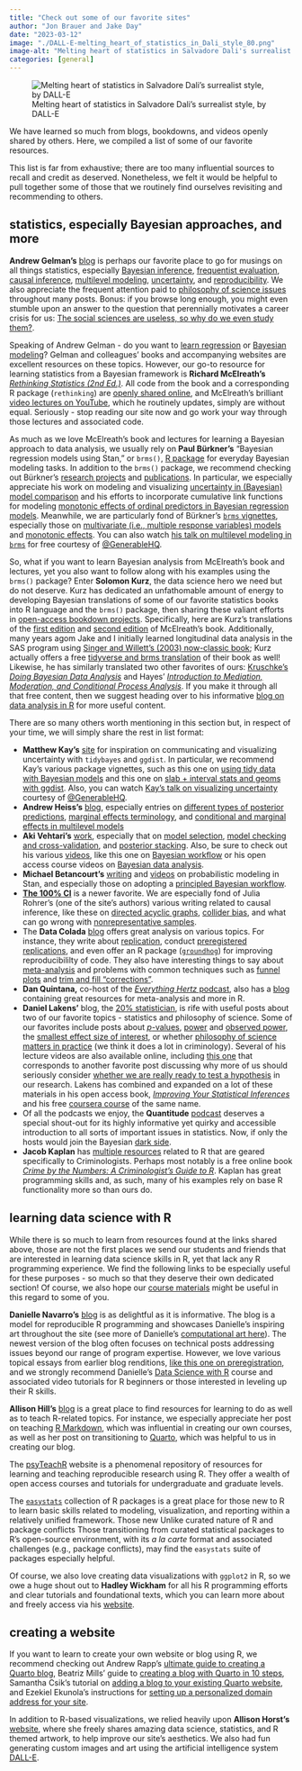 ```yaml
---
title: "Check out some of our favorite sites"
author: "Jon Brauer and Jake Day"
date: "2023-03-12"
image: "./DALL-E-melting_heart_of_statistics_in_Dali_style_80.png"
image-alt: "Melting heart of statistics in Salvadore Dali's surrealist style, by DALL-E"
categories: [general]
---
```


![Melting heart of statistics in Salvadore Dali's surrealist style, by DALL-E](DALL-E-melting_heart_of_statistics_in_Dali_style_80.png)

We have learned so much from blogs, bookdowns, and videos openly shared by others. Here, we compiled a list of some of our favorite resources. 

<!--more-->

This list is far from exhaustive; there are too many influential sources to recall and credit as deserved. Nonetheless, we felt it would be helpful to pull together some of those that we routinely find ourselves revisiting and recommending to others. 

## statistics, especially Bayesian approaches, and more 

**Andrew Gelman's** [blog](https://statmodeling.stat.columbia.edu/) is perhaps our favorite place to go for musings on all things statistics, especially [Bayesian inference](https://statmodeling.stat.columbia.edu/2022/08/10/bayesian-inference-continues-to-completely-solve-the-multiple-comparisons-problem/), [frequentist evaluation](https://statmodeling.stat.columbia.edu/2022/12/02/not-frequentist-enough-2/), [causal inference](https://statmodeling.stat.columbia.edu/2021/03/11/regression-discontinuity-analysis-is-often-a-disaster-so-what-should-you-do-instead-do-we-just-give-up-on-the-whole-natural-experiment-idea-heres-my-recommendation/), [multilevel modeling](https://statmodeling.stat.columbia.edu/2023/03/09/the-butterfly-and-the-piranha-understanding-the-generalizability-and-reproducibility-crisis-from-statistical-and-political-perspectives-my-talk-at-the-university-of-minnesota-political-science/), [uncertainty](https://statmodeling.stat.columbia.edu/2022/04/05/confidence-intervals-compatability-intervals-uncertainty-intervals/), and [reproducibility](https://statmodeling.stat.columbia.edu/2018/12/04/bayes-statistics-reproducibility-many-serious-problems-statistics-practice-arise-bayesian-inference-not-bayesian-enough-frequentist-evaluation-not-frequentist/). We also appreciate the frequent attention paid to [philosophy of science issues](https://statmodeling.stat.columbia.edu/2019/09/11/exchange-with-deborah-mayo-on-abandoning-statistical-significance/) throughout many posts. Bonus: if you browse long enough, you might even stumble upon an answer to the question that perennially motivates a career crisis for us: [The social sciences are useless, so why do we even study them?](https://statmodeling.stat.columbia.edu/2021/03/12/the-social-sciences-are-useless-so-why-do-we-study-them-heres-a-good-reason/).

Speaking of Andrew Gelman - do you want to [learn regression](https://avehtari.github.io/ROS-Examples/) or [Bayesian modeling](http://www.stat.columbia.edu/~gelman/book/)? Gelman and colleagues' books and accompanying websites are excellent resources on these topics. However, our go-to resource for learning statistics from a Bayesian framework is **Richard McElreath's** [*Rethinking Statistics (2nd Ed.)*](https://www.routledge.com/Statistical-Rethinking-A-Bayesian-Course-with-Examples-in-R-and-STAN/McElreath/p/book/9780367139919). All code from the book and a corresponding R package (`rethinking`) are [openly shared online](https://xcelab.net/rm/statistical-rethinking/), and McElreath's brilliant [video lectures on YouTube](https://youtube.com/playlist?list=PLDcUM9US4XdNUolPcpdclIg4Ijt4dqxVc), which he routinely updates, simply are without equal. Seriously - stop reading our site now and go work your way through those lectures and associated code. 

As much as we love McElreath's book and lectures for learning a Bayesian approach to data analysis, we usually rely on **Paul B&uuml;rkner's** "Bayesian regression models using Stan," or `brms()`, [R package](https://paul-buerkner.github.io/brms/) for everyday Bayesian modeling tasks. In addition to the `brms()` package, we recommend checking out B&uuml;rkner's [research projects](https://paul-buerkner.github.io/projects/) and [publications](https://paul-buerkner.github.io/publications/). In particular, we especially appreciate his work on modeling and visualizing [uncertainty in (Bayesian) model comparison](https://paul-buerkner.github.io/projects/#mu-bmb) and his efforts to incorporate cumulative link functions for modeling [monotonic effects of ordinal predictors in Bayesian regression models](https://psyarxiv.com/9qkhj/). Meanwhile, we are particularly fond of B&uuml;rkner's [`brms` vignettes](https://paul-buerkner.github.io/brms/articles/index.html), especially those on [multivariate (i.e., multiple response variables) models](https://paul-buerkner.github.io/brms/articles/brms_multivariate.html) and [monotonic effects](https://paul-buerkner.github.io/brms/articles/brms_monotonic.html). You can also watch [his talk on multilevel modeling in `brms`](https://www.youtube.com/watch?v=1qeXD4NQ4To) for free courtesy of [@GenerableHQ](https://www.youtube.com/@generableHQ/about). 

So, what if you want to learn Bayesian analysis from McElreath's book and lectures, yet you also want to follow along with his examples using the `brms()` package? Enter **Solomon Kurz**, the data science hero we need but do not deserve. Kurz has dedicated an unfathomable amount of energy to developing Bayesian translations of some of our favorite statistics books into R language and the `brms()` package, then sharing these valiant efforts in [open-access bookdown projects](https://solomonkurz.netlify.app/book/). Specifically, here are Kurz's translations of the [first edition](https://bookdown.org/content/3890) and [second edition](https://bookdown.org/content/4857) of McElreath's book. Additionally, many years agom Jake and I initially learned longitudinal data analysis in the SAS program using [Singer and Willett's (2003) now-classic book](https://academic.oup.com/book/41753); Kurz actually offers a free [tidyverse and brms translation](https://bookdown.org/content/4253/) of their book as well! Likewise, he has similarly translated two other favorites of ours: [Kruschke's *Doing Bayesian Data Analysis*](https://bookdown.org/content/3686/) and Hayes' [*Introduction to Mediation, Moderation, and Conditional Process Analysis*](https://bookdown.org/content/b472c7b3-ede5-40f0-9677-75c3704c7e5c/). If you make it through all that free content, then we suggest heading over to his informative [blog on data analysis in R](https://solomonkurz.netlify.app/blog/) for more useful content.

There are so many others worth mentioning in this section but, in respect of your time, we will simply share the rest in list format: 

  - **Matthew Kay's** [site](https://www.mjskay.com/) for inspiration on communicating and visualizing uncertainty with `tidybayes` and `ggdist`. In particular, we recommend Kay's various package vignettes, such as this one on [using tidy data with Bayesian models](https://cran.r-project.org/web/packages/tidybayes/vignettes/tidybayes.html) and this one on [slab + interval stats and geoms with ggdist](https://mjskay.github.io/ggdist/articles/slabinterval.html). Also, you can watch [Kay's talk on visualizing uncertainty](https://www.youtube.com/watch?v=PqCaljvE89k) courtesy of [@GenerableHQ](https://www.youtube.com/@generableHQ/about).  
  - **Andrew Heiss's** [blog](https://www.andrewheiss.com/blog/), especially entries on [different types of posterior predictions](https://www.andrewheiss.com/blog/2022/09/26/guide-visualizing-types-posteriors/), [marginal effects terminology](https://www.andrewheiss.com/blog/2022/05/20/marginalia/), and [conditional and marginal effects in multilevel models](https://www.andrewheiss.com/blog/2022/11/29/conditional-marginal-marginaleffects/)
  - **Aki Vehtari's** [work](https://users.aalto.fi/~ave/), especially that on [model selection](https://avehtari.github.io/modelselection/), [model checking and cross-validation](https://arxiv.org/abs/1507.04544), and [posterior stacking](https://arxiv.org/abs/2006.12335).  Also, be sure to check out his various [videos](https://www.youtube.com/channel/UCcFy4yl5IyWeqJ5z2g1U8yg), like this one on [Bayesian workflow](https://www.youtube.com/watch?v=lKRRyrPxxeU) or his open access course videos on [Bayesian data analysis](https://www.youtube.com/playlist?list=PLBqnAso5Dy7O0IVoVn2b-WtetXQk5CDk6). 
  - **Michael Betancourt's** [writing](https://betanalpha.github.io/writing/) and [videos](https://betanalpha.github.io/speaking/) on probabilistic modeling in Stan, and especially those on adopting a [principled Bayesian workflow](https://betanalpha.github.io/assets/case_studies/principled_bayesian_workflow.html). 
- [**The 100% CI**](https://www.the100.ci/) is a newer favorite. We are especially fond of Julia Rohrer's (one of the site's authors) various writing related to causal inference, like these on [directed acyclic graphs](https://journals.sagepub.com/doi/full/10.1177/2515245917745629), [collider bias](https://www.the100.ci/2017/03/14/that-one-weird-third-variable-problem-nobody-ever-mentions-conditioning-on-a-collider/), and what can go wrong with [nonrepresentative samples](https://www.the100.ci/2023/03/07/non-representative-samples-what-could-possibly-go-wrong/).
- The **Data Colada** [blog](https://datacolada.org/) offers great analysis on various topics. For instance, they write about [replication](https://datacolada.org/76), conduct [preregistered replications](https://datacolada.org/81), and even offer an R package ([`groundhog`](https://datacolada.org/100)) for improving reproducibililty of code. They also have interesting things to say about [meta-analysis](https://datacolada.org/104) and problems with common techniques such as [funnel plots](https://datacolada.org/58) and [trim and fill "corrections"](https://datacolada.org/30). 
- **Dan Quintana,** co-host of the [*Everything Hertz* podcast](https://everythinghertz.com/), also has a [blog](https://www.dsquintana.blog/) containing great resources for meta-analysis and more in R.      
- **Daniel Lakens'** blog, the [20% statistician](https://daniellakens.blogspot.com/), is rife with useful posts about two of our favorite topics - statistics and philosophy of science. Some of our favorites include posts about [*p*-values](https://daniellakens.blogspot.com/2021/11/why-p-values-should-be-interpreted-as-p.html), [power](https://daniellakens.blogspot.com/2020/03/effect-sizes-and-power-for-interactions.html) and [observed power](https://daniellakens.blogspot.com/2014/12/observed-power-and-what-to-do-if-your.html), the [smallest effect size of interest](https://daniellakens.blogspot.com/2017/05/how-power-analysis-implicitly-reveals.html), or whether [philosophy of science matters in practice](https://daniellakens.blogspot.com/2019/01/does-your-philosophy-of-science-matter.html) (we think it does a lot in criminology). Several of his lecture videos are also available online, including [this one](https://youtu.be/gVqFAQC8O14) that corresponds to another favorite post discussing why more of us should seriously consider [whether we are really ready to test a hypothesis](https://daniellakens.blogspot.com/2019/11/do-you-really-want-to-test-hypothesis.html) in our research. Lakens has combined and expanded on a lot of these materials in his open access book, [*Improving Your Statistical Inferences*](https://lakens.github.io/statistical_inferences/index.html) and his free [coursera course](https://www.coursera.org/learn/statistical-inferences) of the same name.  
- Of all the podcasts we enjoy, the **Quantitude** [podcast](https://quantitudepod.org/?s=bayes) deserves a special shout-out for its highly informative yet quirky and accessible introduction to all sorts of important issues in statistics. Now, if only the hosts would join the Bayesian [dark side](https://quantitudepod.org/s2e04-bayesian-wake-up-call/). 
- **Jacob Kaplan** has [multiple resources](https://jacobdkaplan.weebly.com/books.html) related to R that are geared specifically to Criminologists. Perhaps most notably is a free online book [*Crime by the Numbers: A Criminologist's Guide to R*](https://crimebythenumbers.com/). Kaplan has great programming skills and, as such, many of his examples rely on base R functionality more so than ours do. 

## learning data science with R

While there is so much to learn from resources found at the links shared above, those are not the first places we send our students and friends that are interested in learning data science skills in R, yet that lack any R programming experience. We find the following links to be especially useful for these purposes - so much so that they deserve their own dedicated section! Of course, we also hope our [course materials](/course-materials) might be useful in this regard to some of you.

**Danielle Navarro's** [blog](https://blog.djnavarro.net/) is as delightful as it is informative. The blog is a model for reproducible R programming and showcases Danielle's inspiring art throughout the site (see more of Danielle's [computational art here](https://art.djnavarro.net/)). The newest version of the blog often focuses on technical posts addressing issues beyond our range of program expertise. However, we love various topical essays from earlier blog renditions, [like this one on preregistration](https://psyarxiv.com/wxn58/), and we strongly recommend Danielle's [Data Science with R](https://robust-tools.djnavarro.net/) course and associated video tutorials for R beginners or those interested in leveling up their R skills.   

**Allison Hill's** [blog](https://www.apreshill.com/blog/) is a great place to find resources for learning to do as well as to teach R-related topics. For instance, we especially appreciate her post on teaching [R Markdown](https://www.apreshill.com/blog/2020-05-how-i-teach-r-markdown/), which was influential in creating our own courses, as well as her post on transitioning to [Quarto](https://www.apreshill.com/blog/2022-04-we-dont-talk-about-quarto/), which was helpful to us in creating our blog.

The [psyTeachR](https://psyteachr.github.io/) website is a phenomenal repository of resources for learning and teaching reproducible research using R. They offer a wealth of open access courses and tutorials for undergraduate and graduate levels.  

The [`easystats`](https://easystats.github.io/easystats/) collection of R packages is a great place for those new to R to learn basic skills related to modeling, visualization, and reporting within a relatively unified framework. Those new Unlike curated nature of R and  package conflicts Those transitioning from curated statistical packages to R's open-source environment, with its *a la carte* format and associated challenges (e.g., package conflicts), may find the `easystats` suite of packages especially helpful. 

Of course, we also love creating data visualizations with `ggplot2` in R, so we owe a huge shout out to **Hadley Wickham** for all his R programming efforts and clear tutorials and foundational texts, which you can learn more about and freely access via his [website](https://hadley.nz/).

## creating a website

If you want to learn to create your own website or blog using R, we recommend checking out Andrew Rapp's [ultimate guide to creating a Quarto blog](https://albert-rapp.de/posts/13_quarto_blog_writing_guide/13_quarto_blog_writing_guide.html), Beatriz Mills' guide to [creating a blog with Quarto in 10 steps](https://beamilz.com/posts/2022-06-05-creating-a-blog-with-quarto/en/), Samantha Csik's tutorial on [adding a blog to your existing Quarto website](https://samanthacsik.github.io/posts/2022-10-24-quarto-blogs/), and Ezekiel Ekunola's instructions for [setting up a personalized domain address for your site](https://www.codementor.io/@ekunolaeasybuoy/setting-up-domain-with-namecheap-netlify-12yiksvig6).

In addition to R-based visualizations, we relied heavily upon **Allison Horst's** [website](https://allisonhorst.com/allison-horst), where she freely shares amazing data science, statistics, and R themed artwork, to help improve our site's aesthetics. We also had fun generating custom images and art using the artificial intelligence system [DALL-E](https://openai.com/product/dall-e-2). 
